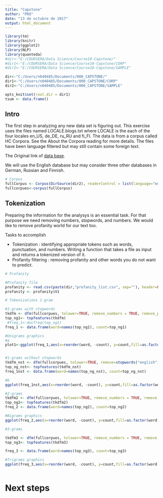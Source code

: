 ---
title: "Capstone"
author: "PRO"
date: "13 de octubre de 2017"
output: html_document
---

```{r, echo=FALSE, include=FALSE}
library(tm)
library(knitr)
library(ggplot2)
library(NLP)
library(quanteda)
#dir<-"E:/COURSERA/Data Science/Course10-Capstone/"
#dir1<-"E:/COURSERA/Data Science/Course10-Capstone/CORP"
#dir2<-"E:/COURSERA/Data Science/Course10-Capstone/SAMPLE"

dir<-"C:/Users/n040485/Documents/000_CAPSTONE/"
dir1<-"C:/Users/n040485/Documents/000_CAPSTONE/CORP"
dir2<-"C:/Users/n040485/Documents/000_CAPSTONE/SAMPLE"

opts_knit$set(root.dir = dir1)
tsum <- data.frame()

```

## Intro
 
The first step in analyzing any new data set is figuring out.
This exercise uses the files named LOCALE.blogs.txt where LOCALE is the each of the four locales en_US, de_DE, ru_RU and fi_FI. The data is from a corpus called HC Corpora. See the About the Corpora reading for more details. The files have been language filtered but may still contain some foreign text.

The Original link of [data base](https://d396qusza40orc.cloudfront.net/dsscapstone/dataset/Coursera-SwiftKey.zip).

We will use the English database but may consider three other databases in German, Russian and Finnish.




```{r, echo=FALSE,include=FALSE, warning=FALSE}

# Corpus
fullCorpus <- Corpus(DirSource(dir2), readerControl = list(language="en_US"))
fullcorpues<-corpus(fullCorpus)

```


## Tokenization

Preparing the information for the analysys is an essential task. For that purpose we need removing numbers, stopwords, and numbers. We would like to remove profanity world for our text too.

Tasks to accomplish

- Tokenization : identifying appropriate tokens such as words, punctuation, and numbers. Writing a function that takes a file as input and returns a tokenized version of it.
- Profanity filtering : removing profanity and other words you do not want to predict.


```{r, echo=FALSE, warning=FALSE}
# Profanity

#Profanity file
profanity <- read.csv(paste(dir,"profanity_list.csv", sep=""), header=FALSE, stringsAsFactors=FALSE)
profanity <- profanity$V1
```


```{r}
# Tokenizations 1-gram

#1-grams with stopwords
tkdfm <- dfm(fullcorpues, tolower=TRUE, remove_numbers = TRUE, remove_punct=TRUE,stem = TRUE, ngrams = 1, verbose = FALSE)
top_ng1<- topfeatures(tkdfm)
 #freq_1<-docfreq(top_ng1)
freq_1 <- data.frame(word=names(top_ng1), count=top_ng1)

#Unigrams graphics
#a
plot1<-ggplot(freq_1,aes(x=reorder(word, -count), y=count,fill=as.factor(word)))+ geom_bar(stat="identity")+ xlab('Count') + ylab('Words (unigrams)') + ggtitle('Top 10 Unigrams Including Stop Words')


#1-grams without stopwords
tkdfm_nst <- dfm(fullcorpues, tolower=TRUE, remove=stopwords("english"), remove_numbers = TRUE, remove_punct=TRUE,stem = TRUE, ngrams = 1, verbose = FALSE)
top_ng_nst<- topfeatures(tkdfm_nst)
freq_1nst <- data.frame(word=names(top_ng_nst), count=top_ng_nst)

#b
ggplot(freq_1nst,aes(x=reorder(word, -count), y=count,fill=as.factor(word)))+ geom_bar(stat="identity")+ xlab('Count') + ylab('Words (unigrams)') + ggtitle('Top 10 Unigrams non Including Stop Words') 

```


```{r}
#2-grams
tkdfm2 <- dfm(fullcorpues, tolower=TRUE, remove_numbers = TRUE, remove_punct=TRUE,stem = TRUE, ngrams = 2, verbose = FALSE)
top_ng2<- topfeatures(tkdfm2)
freq_2 <- data.frame(word=names(top_ng2), count=top_ng2)

#Bigrams graphics
ggplot(freq_2,aes(x=reorder(word, -count), y=count,fill=as.factor(word)))+ geom_bar(stat="identity")+ xlab('Count') + ylab('Words (2-grams)') + ggtitle('Top 10 2-grams Including Stop Words') 

```

```{r}
#3-grams

tkdfm3 <- dfm(fullcorpues, tolower=TRUE, remove_numbers = TRUE, remove_punct=TRUE,stem = TRUE, ngrams = 3, verbose = FALSE)
top_ng3<- topfeatures(tkdfm3)

freq_3 <- data.frame(word=names(top_ng3), count=top_ng3)

#Trigrams graphics
ggplot(freq_3,aes(x=reorder(word, -count), y=count,fill=as.factor(word)))+ geom_bar(stat="identity")+ xlab('Count') + ylab('Words (3-grams)') + ggtitle('Top 10 3-grams Including Stop Words') 



```

# Next steps

